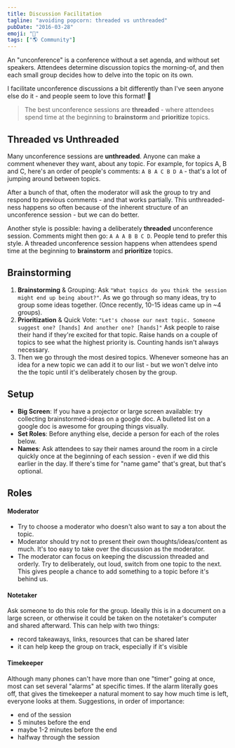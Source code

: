 ```yaml
---
title: Discussion Facilitation
tagline: "avoiding popcorn: threaded vs unthreaded"
pubDate: "2016-03-28"
emoji: "🍿"
tags: ["🌎 Community"]
---
```


An "unconference" is a conference without a set agenda, and without set speakers. Attendees determine discussion topics the morning-of, and then each small group decides how to delve into the topic on its own.

I facilitate unconference discussions a bit differently than I've seen anyone else do it - and people seem to love this format! 🤗

> The best unconference sessions are **threaded** - where attendees spend time at the beginning to **brainstorm** and **prioritize** topics.

## Threaded vs Unthreaded

Many unconference sessions are **unthreaded**. Anyone can make a comment whenever they want, about any topic. For example, for topics A, B and C, here's an order of people's comments: `A B A C B D A` - that's a lot of jumping around between topics.

After a bunch of that, often the moderator will ask the group to try and respond to previous comments - and that works partially. This unthreaded-ness happens so often because of the inherent structure of an unconference session - but we can do better.

Another style is possible: having a deliberately **threaded** unconference session. Comments might then go: `A A A B B C D`. People tend to prefer this style. A threaded unconference session happens when attendees spend time at the beginning to **brainstorm** and **prioritize** topics.

## Brainstorming

1. **Brainstorming** & Grouping: Ask `"What topics do you think the session might end up being about?"`. As we go through so many ideas, try to group some ideas together. (Once recently, 10-15 ideas came up in ~4 groups).
2. **Prioritization** & Quick Vote: `"Let's choose our next topic. Someone suggest one? [hands] And another one? [hands]"` Ask people to raise their hand if they're excited for that topic. Raise hands on a couple of topics to see what the highest priority is. Counting hands isn't always necessary.
3. Then we go through the most desired topics. Whenever someone has an idea for a new topic we can add it to our list - but we won't delve into the the topic until it's deliberately chosen by the group.

## Setup

- **Big Screen**: If you have a projector or large screen available: try collecting brainstormed-ideas on a google doc. A bulleted list on a google doc is awesome for grouping things visually.
- **Set Roles**: Before anything else, decide a person for each of the roles below.
- **Names**: Ask attendees to say their names around the room in a circle quickly once at the beginning of each session - even if we did this earlier in the day. If there's time for "name game" that's great, but that's optional.

## Roles

#### Moderator

- Try to choose a moderator who doesn't also want to say a ton about the topic.
- Moderator should try not to present their own thoughts/ideas/content as much. It's too easy to take over the discussion as the moderator.
- The moderator can focus on keeping the discussion threaded and orderly. Try to deliberately, out loud, switch from one topic to the next. This gives people a chance to add something to a topic before it's behind us.

#### Notetaker

Ask someone to do this role for the group. Ideally this is in a document on a large screen, or otherwise it could be taken on the notetaker's computer and shared afterward. This can help with two things:

- record takeaways, links, resources that can be shared later
- it can help keep the group on track, especially if it's visible

#### Timekeeper

Although many phones can't have more than one "timer" going at once, most can set several "alarms" at specific times. If the alarm literally goes off, that gives the timekeeper a natural moment to say how much time is left, everyone looks at them. Suggestions, in order of importance:

- end of the session
- 5 minutes before the end
- maybe 1-2 minutes before the end
- halfway through the session
